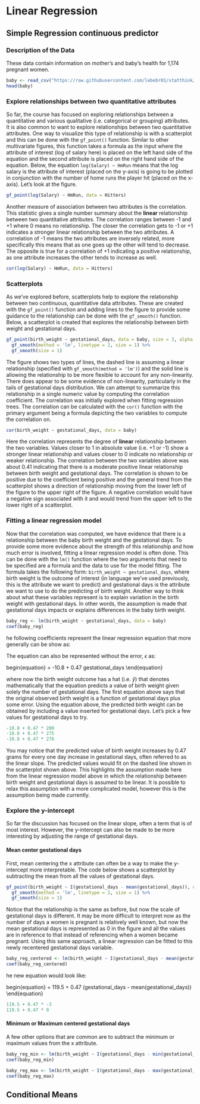 # Linear Regression 

## Simple Regression continuous predictor
### Description of the Data
These data contain information on mother's and baby's health for 1,174 pregnant women.

```r
baby <- read_csv("https://raw.githubusercontent.com/lebebr01/statthink/master/data-raw/baby.csv")
head(baby)
```

### Explore relationships between two quantitative attributes
So far, the course has focused on exploring relationships between a quantitative and various qualitative (i.e. categorical or grouping) attributes. It is also common to want to explore relationships between two quantitative attributes. One way to visualize this type of relationship is with a scatterplot and this can be done with the `gf_point()` function. Similar to other multivariate figures, this function takes a formula as the input where the attribute of interest (log of salary here) is placed on the left hand side of the equation and the second attribute is placed on the right hand side of the equation. Below, the equation `log(Salary) ~ HmRun` means that the log salary is the attribute of interest (placed on the y-axis) is going to be plotted in conjunction with the number of home runs the player hit (placed on the x-axis). Let's look at the figure.

```r
gf_point(log(Salary) ~ HmRun, data = Hitters)

```

Another measure of association between two attributes is the correlation. This statistic gives a single number summary about the **linear** relationship between two quantitative attributes. The correlation ranges between -1 and +1 where 0 means no relationship. The closer the correlation gets to -1 or +1 indicates a stronger linear relationship between the two attributes. A correlation of -1 means the two attributes are inversely related, more specifically this means that as one goes up the other will tend to decrease. The opposite is true for a correlation of +1 indicating a positive relationship, as one attribute increases the other tends to increase as well.

```r
cor(log(Salary) ~ HmRun, data = Hitters)
```

### Scatterplots
As we've explored before, scatterplots help to explore the relationship between two continuous, quantitative data attributes. These are created with the `gf_point()` function and adding lines to the figure to provide some guidance to the relationship can be done with the `gf_smooth()` function. Below, a scatterplot is created that explores the relationship between birth weight and gestational days.

```r
gf_point(birth_weight ~ gestational_days, data = baby, size = 3, alpha = .2) %>%
  gf_smooth(method = 'lm', linetype = 2, size = 1) %>%
  gf_smooth(size = 1)
```

The figure shows two types of lines, the dashed line is assuming a linear relationship (specified with `gf_smooth(method = 'lm')`) and the solid line is allowing the relationship to be more flexible to account for any non-linearity. There does appear to be some evidence of non-linearity, particularly in the tails of gestational days distribution. We can attempt to summarize this relationship in a single numeric value by computing the correlation coefficient. The correlation was initially explored when fitting regression trees. The correlation can be calculated with the `cor()` function with the primary argument being a formula depicting the two variables to compute the correlation on.

```r
cor(birth_weight ~ gestational_days, data = baby)
```

Here the correlation represents the degree of **linear** relationship between the two variables. Values closer to 1 in absolute value (i.e. +1 or -1) show a stronger linear relationship and values closer to 0 indicate no relationship or weaker relationship. The correlation between the two variables above was about 0.41 indicating that there is a moderate positive linear relationship between birth weight and gestational days. The correlation is shown to be positive due to the coefficient being positive and the general trend from the scatterplot shows a direction of relationship moving from the lower left of the figure to the upper right of the figure. A negative correlation would have a negative sign associated with it and would trend from the upper left to the lower right of a scatterplot.

### Fitting a linear regression model
Now that the correlation was computed, we have evidence that there is a relationship between the baby birth weight and the gestational days. To provide some more evidence about the strength of this relationship and how much error is involved, fitting a linear regression model is often done. This can be done with the `lm()` function where the two arguments that need to be specified are a formula and the data to use for the model fitting. The formula takes the following form: `birth_weight ~ gestational_days`, where birth weight is the outcome of interest (in language we've used previously, this is the attribute we want to predict) and gestational days is the attribute we want to use to do the predicting of birth weight. Another way to think about what these variables represent is to explain variation in the birth weight with gestational days. In other words, the assumption is made that gestational days impacts or explains differences in the baby birth weight.

```r
baby_reg <- lm(birth_weight ~ gestational_days, data = baby)
coef(baby_reg)
```

he following coefficients represent the linear regression equation that more generally can be show as:

\begin{equation}
birth\_weight = -10.8 + 0.47 gestational\_days + \epsilon
\end{equation}

The equation can also be represented without the error, $\epsilon$ as:

begin{equation}
\hat{birth\_weight} = -10.8 + 0.47 gestational\_days
\end{equation}

where now the birth weight outcome has a hat (i.e. $\hat{y}$) that denotes mathematically that the equation predicts a value of birth weight given solely the number of gestational days. The first equation above says that the original observed birth weight is a function of gestational days plus some error. Using the equation above, the predicted birth weight can be obtained by including a value inserted for gestational days. Let's pick a few values for gestational days to try.

```r
-10.8 + 0.47 * 200
-10.8 + 0.47 * 275
-10.8 + 0.47 * 276
```

You may notice that the predicted value of birth weight increases by 0.47 grams for every one day increase in gestational days, often referred to as the linear slope. The predicted values would fit on the dashed line shown in the scatterplot shown above. This highlights the assumption made here from the linear regression model above in which the relationship between birth weight and gestational days is assumed to be linear. It is possible to relax this assumption with a more complicated model, however this is the assumption being made currently.

### Explore the y-intercept
So far the discussion has focused on the linear slope, often a term that is of most interest. However, the y-intercept can also be made to be more interesting by adjusting the range of gestational days.

#### Mean center gestational days
First, mean centering the x attribute can often be a way to make the y-intercept more interpretable. The code below shows a scatterplot by subtracting the mean from all the values of gestational days.

```r
gf_point(birth_weight ~ I(gestational_days - mean(gestational_days)), data = baby, size = 3, alpha = .2) %>%
  gf_smooth(method = 'lm', linetype = 2, size = 1) %>%
  gf_smooth(size = 1)
```

Notice that the relationship is the same as before, but now the scale of gestational days is different. It may be more difficult to interpret now as the number of days a women is pregnant is relatively well known, but now the mean gestational days is represented as 0 in the figure and all the values are in reference to that instead of referencing when a women became pregnant. Using this same approach, a linear regression can be fitted to this newly recentered gestational days variable.

```r
baby_reg_centered <- lm(birth_weight ~ I(gestational_days - mean(gestational_days)), data = baby)
coef(baby_reg_centered)
```

he new equation would look like:

begin{equation}
\hat{birth\_weight} = 119.5 + 0.47 (gestational\_days - mean(gestational\_days))
\end{equation}

```r
119.5 + 0.47 * -3
119.5 + 0.47 * 0
```

#### Minimum or Maximum centered gestational days
A few other options that are common are to subtract the minimum or maximum values from the x attribute.

```r
baby_reg_min <- lm(birth_weight ~ I(gestational_days - min(gestational_days)), data = baby)
coef(baby_reg_min)
```

```r
baby_reg_max <- lm(birth_weight ~ I(gestational_days - max(gestational_days)), data = baby)
coef(baby_reg_max)
```


## Conditional Means

